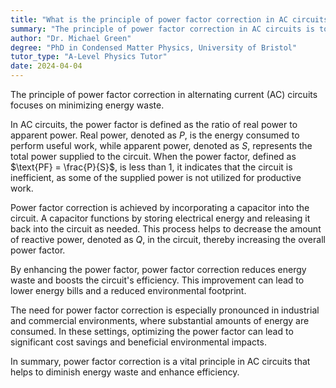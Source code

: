 ```yaml
---
title: "What is the principle of power factor correction in AC circuits?"
summary: "The principle of power factor correction in AC circuits is to reduce wasted energy."
author: "Dr. Michael Green"
degree: "PhD in Condensed Matter Physics, University of Bristol"
tutor_type: "A-Level Physics Tutor"
date: 2024-04-04
---
```


The principle of power factor correction in alternating current (AC) circuits focuses on minimizing energy waste.

In AC circuits, the power factor is defined as the ratio of real power to apparent power. Real power, denoted as $P$, is the energy consumed to perform useful work, while apparent power, denoted as $S$, represents the total power supplied to the circuit. When the power factor, defined as $\text{PF} = \frac{P}{S}$, is less than $1$, it indicates that the circuit is inefficient, as some of the supplied power is not utilized for productive work.

Power factor correction is achieved by incorporating a capacitor into the circuit. A capacitor functions by storing electrical energy and releasing it back into the circuit as needed. This process helps to decrease the amount of reactive power, denoted as $Q$, in the circuit, thereby increasing the overall power factor.

By enhancing the power factor, power factor correction reduces energy waste and boosts the circuit's efficiency. This improvement can lead to lower energy bills and a reduced environmental footprint.

The need for power factor correction is especially pronounced in industrial and commercial environments, where substantial amounts of energy are consumed. In these settings, optimizing the power factor can lead to significant cost savings and beneficial environmental impacts.

In summary, power factor correction is a vital principle in AC circuits that helps to diminish energy waste and enhance efficiency.
    